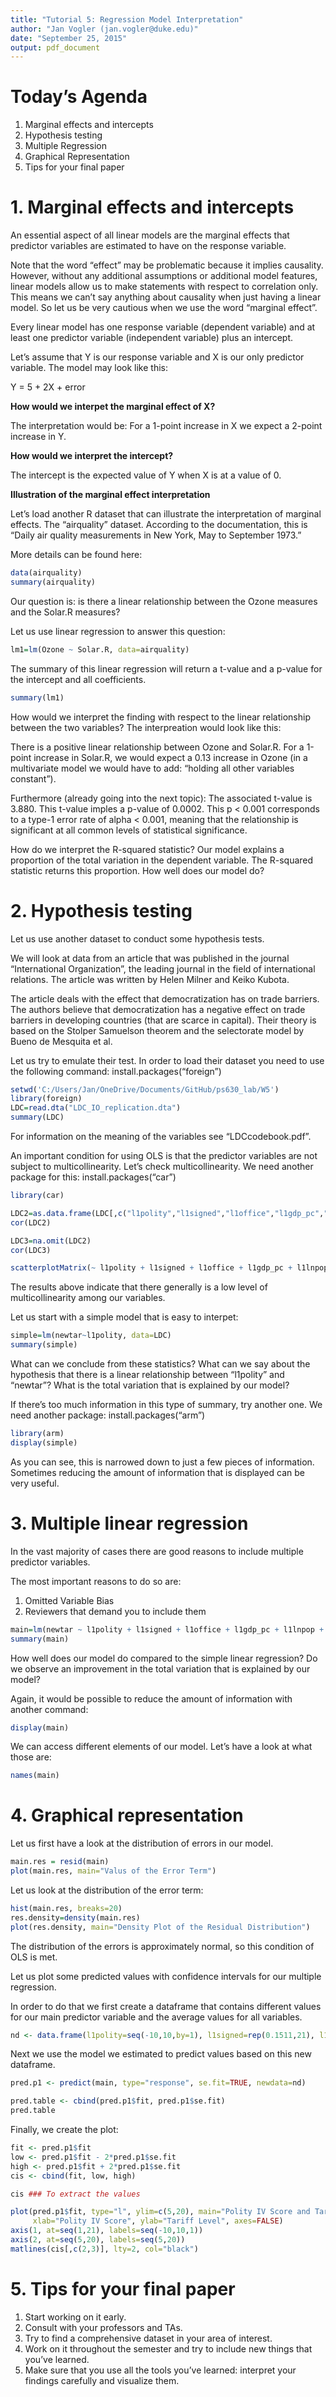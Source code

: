 ```yaml
---
title: "Tutorial 5: Regression Model Interpretation"
author: "Jan Vogler (jan.vogler@duke.edu)"
date: "September 25, 2015"
output: pdf_document
---
```




# Today's Agenda

1. Marginal effects and intercepts
2. Hypothesis testing
3. Multiple Regression
4. Graphical Representation
5. Tips for your final paper



# 1. Marginal effects and intercepts

An essential aspect of all linear models are the marginal effects that predictor variables are estimated to have on the response variable.

Note that the word "effect" may be problematic because it implies causality. However, without any additional assumptions or additional model features, linear models allow us to make statements with respect to correlation only. This means we can't say anything about causality when just having a linear model. So let us be very cautious when we use the word "marginal effect".

Every linear model has one response variable (dependent variable) and at least one predictor variable (independent variable) plus an intercept.

Let's assume that Y is our response variable and X is our only predictor variable. The model may look like this:

Y = 5 + 2X + error

**How would we interpet the marginal effect of X?**

The interpretation would be: For a 1-point increase in X we expect a 2-point increase in Y.

**How would we interpret the intercept?**

The intercept is the expected value of Y when X is at a value of 0.

**Illustration of the marginal effect interpretation**

Let's load another R dataset that can illustrate the interpretation of marginal effects. The "airquality" dataset. According to the documentation, this is "Daily air quality measurements in New York, May to September 1973."

More details can be found here: 

```r
data(airquality)
summary(airquality)
```

Our question is: is there a linear relationship between the Ozone measures and the Solar.R measures?

Let us use linear regression to answer this question:

```r
lm1=lm(Ozone ~ Solar.R, data=airquality)
```

The summary of this linear regression will return a t-value and a p-value for the intercept and all coefficients.

```r
summary(lm1)
```

How would we interpret the finding with respect to the linear relationship between the two variables? The interpreation would look like this:

There is a positive linear relationship between Ozone and Solar.R. For a 1-point increase in Solar.R, we would expect a 0.13 increase in Ozone (in a multivariate model we would have to add: "holding all other variables constant").

Furthermore (already going into the next topic): The associated t-value is 3.880. This t-value imples a p-value of 0.0002. This p < 0.001 corresponds to a type-1 error rate of alpha < 0.001, meaning that the relationship is significant at all common levels of statistical significance.

How do we interpret the R-squared statistic? Our model explains a proportion of the total variation in the dependent variable. The R-squared statistic returns this proportion. How well does our model do?



# 2. Hypothesis testing

Let us use another dataset to conduct some hypothesis tests.

We will look at data from an article that was published in the journal "International Organization", the leading journal in the field of international relations. The article was written by Helen Milner and Keiko Kubota.

The article deals with the effect that democratization has on trade barriers. The authors believe that democratization has a negative effect on trade barriers in developing countries (that are scarce in capital). Their theory is based on the Stolper Samuelson theorem and the selectorate model by Bueno de Mesquita et al.

Let us try to emulate their test. In order to load their dataset you need to use the following command:
install.packages("foreign")

```r
setwd('C:/Users/Jan/OneDrive/Documents/GitHub/ps630_lab/W5')
library(foreign)
LDC=read.dta("LDC_IO_replication.dta")
summary(LDC)
```

For information on the meaning of the variables see "LDCcodebook.pdf".

An important condition for using OLS is that the predictor variables are not subject to multicollinearity. Let's check multicollinearity. We need another package for this:
install.packages("car")

```r
library(car)

LDC2=as.data.frame(LDC[,c("l1polity","l1signed","l1office","l1gdp_pc","l1lnpop","l1ecris2","l1bpc1","l1avnewtar")])
cor(LDC2)

LDC3=na.omit(LDC2)
cor(LDC3)

scatterplotMatrix(~ l1polity + l1signed + l1office + l1gdp_pc + l1lnpop + l1ecris2 + l1bpc1 + l1avnewtar, data=LDC)
```

The results above indicate that there generally is a low level of multicollinearity among our variables.

Let us start with a simple model that is easy to interpet:

```r
simple=lm(newtar~l1polity, data=LDC)
summary(simple)
```

What can we conclude from these statistics? What can we say about the hypothesis that there is a linear relationship between "l1polity" and "newtar"? What is the total variation that is explained by our model?

If there's too much information in this type of summary, try another one. We need another package:
install.packages("arm")

```r
library(arm)
display(simple)
```

As you can see, this is narrowed down to just a few pieces of information. Sometimes reducing the amount of information that is displayed can be very useful.



# 3. Multiple linear regression

In the vast majority of cases there are good reasons to include multiple predictor variables.

The most important reasons to do so are:

1. Omitted Variable Bias
2. Reviewers that demand you to include them

```r
main=lm(newtar ~ l1polity + l1signed + l1office + l1gdp_pc + l1lnpop + l1ecris2 + l1bpc1 + l1avnewtar, data = LDC)
summary(main)
```

How well does our model do compared to the simple linear regression? Do we observe an improvement in the total variation that is explained by our model?

Again, it would be possible to reduce the amount of information with another command:

```r
display(main)
```

We can access different elements of our model. Let's have a look at what those are:

```r
names(main)
```



# 4. Graphical representation

Let us first have a look at the distribution of errors in our model.

```r
main.res = resid(main)
plot(main.res, main="Valus of the Error Term")
```

Let us look at the distribution of the error term:

```r
hist(main.res, breaks=20)
res.density=density(main.res)
plot(res.density, main="Density Plot of the Residual Distribution")
```

The distribution of the errors is approximately normal, so this condition of OLS is met.

Let us plot some predicted values with confidence intervals for our multiple regression.

In order to do that we first create a dataframe that contains different values for our main predictor variable and the average values for all variables.

```r
nd <- data.frame(l1polity=seq(-10,10,by=1), l1signed=rep(0.1511,21), l1office=rep(8.431,21), l1gdp_pc=rep(2888,21), l1lnpop=rep(15.10,21), l1ecris2=rep(0.0641,21), l1bpc1=rep(0.5909,21), l1avnewtar=rep(14.91,21))
```

Next we use the model we estimated to predict values based on this new dataframe.

```r
pred.p1 <- predict(main, type="response", se.fit=TRUE, newdata=nd)

pred.table <- cbind(pred.p1$fit, pred.p1$se.fit)
pred.table
```

Finally, we create the plot:

```r
fit <- pred.p1$fit
low <- pred.p1$fit - 2*pred.p1$se.fit
high <- pred.p1$fit + 2*pred.p1$se.fit
cis <- cbind(fit, low, high)

cis ### To extract the values

plot(pred.p1$fit, type="l", ylim=c(5,20), main="Polity IV Score and Tariff Level", 
     xlab="Polity IV Score", ylab="Tariff Level", axes=FALSE)
axis(1, at=seq(1,21), labels=seq(-10,10,1))
axis(2, at=seq(5,20), labels=seq(5,20))
matlines(cis[,c(2,3)], lty=2, col="black")
```



# 5. Tips for your final paper

1. Start working on it early.
2. Consult with your professors and TAs.
3. Try to find a comprehensive dataset in your area of interest.
4. Work on it throughout the semester and try to include new things that you've learned.
5. Make sure that you use all the tools you've learned: interpret your findings carefully and visualize them.